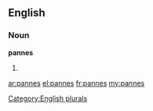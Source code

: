 ==English==

===Noun===
'''pannes'''

# {{plural of|panne}}

[[Category:English plurals]]

[[ar:pannes]]
[[el:pannes]]
[[fr:pannes]]
[[my:pannes]]